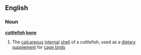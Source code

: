 ==English==
===Noun===
'''[[cuttlefish]] [[bone]]'''
#The [[calcareous]] [[internal]] [[shell]] of a cuttlefish, used as a [[dietary]] [[supplement]] for [[cage bird]]s